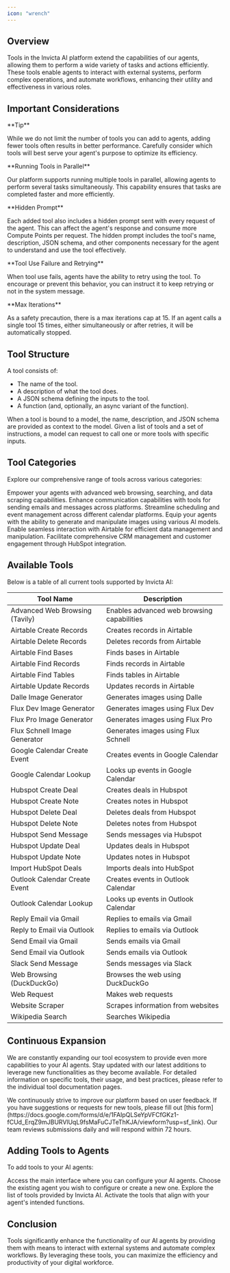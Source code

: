 ```yaml
---
icon: "wrench"
---
```


## Overview

Tools in the Invicta AI platform extend the capabilities of our agents, allowing them to perform a wide variety of tasks and actions efficiently. These tools enable agents to interact with external systems, perform complex operations, and automate workflows, enhancing their utility and effectiveness in various roles.

## Important Considerations

<Tip>
**Tip**

While we do not limit the number of tools you can add to agents, adding fewer
tools often results in better performance. Carefully consider which tools will
best serve your agent's purpose to optimize its efficiency.

</Tip>

<Note>
**Running Tools in Parallel**

Our platform supports running multiple tools in parallel, allowing agents to perform several tasks simultaneously. This capability ensures that tasks are completed faster and more efficiently.

</Note>

<Note>
**Hidden Prompt**

Each added tool also includes a hidden prompt sent with every request of the
agent. This can affect the agent's response and consume more Compute Points
per request. The hidden prompt includes the tool's name, description, JSON schema,
and other components necessary for the agent to understand and use the tool effectively.

</Note>

<Note>
  **Tool Use Failure and Retrying**

When tool use fails, agents have the ability to retry using the tool. To
encourage or prevent this behavior, you can instruct it to keep retrying or
not in the system message.

</Note>

<Warning>
**Max Iterations**

As a safety precaution, there is a max iterations cap at 15. If an agent calls
a single tool 15 times, either simultaneously or after retries, it will be
automatically stopped.

</Warning>

## Tool Structure

A tool consists of:

- The name of the tool.
- A description of what the tool does.
- A JSON schema defining the inputs to the tool.
- A function (and, optionally, an async variant of the function).

When a tool is bound to a model, the name, description, and JSON schema are provided as context to the model. Given a list of tools and a set of instructions, a model can request to call one or more tools with specific inputs.

## Tool Categories

Explore our comprehensive range of tools across various categories:

<CardGroup cols={2}>
  <Card title="Data and Web Tools" icon="globe" href="/tools/data-&-web-tools">
    Empower your agents with advanced web browsing, searching, and data scraping
    capabilities.
  </Card>
  <Card
    title="Email & Communication Tools"
    icon="envelope-open-text"
    href="/tools/email-&-communication-tools"
  >
    Enhance communication capabilities with tools for sending emails and
    messages across platforms.
  </Card>
  <Card title="Calendar Tools" icon="calendar" href="/tools/calendar-tools">
    Streamline scheduling and event management across different calendar
    platforms.
  </Card>
  <Card
    title="Image Generation Tools"
    icon="image"
    href="/tools/image-generation"
  >
    Equip your agents with the ability to generate and manipulate images using
    various AI models.
  </Card>
  <Card title="Airtable Tools" icon="database" href="/tools/airtable-tools">
    Enable seamless interaction with Airtable for efficient data management and
    manipulation.
  </Card>
  <Card title="HubSpot Tools" icon="briefcase" href="/tools/hubspot-tools">
    Facilitate comprehensive CRM management and customer engagement through
    HubSpot integration.
  </Card>
</CardGroup>

## Available Tools

Below is a table of all current tools supported by Invicta AI:

| Tool Name                      | Description                                |
| ------------------------------ | ------------------------------------------ |
| Advanced Web Browsing (Tavily) | Enables advanced web browsing capabilities |
| Airtable Create Records        | Creates records in Airtable                |
| Airtable Delete Records        | Deletes records from Airtable              |
| Airtable Find Bases            | Finds bases in Airtable                    |
| Airtable Find Records          | Finds records in Airtable                  |
| Airtable Find Tables           | Finds tables in Airtable                   |
| Airtable Update Records        | Updates records in Airtable                |
| Dalle Image Generator          | Generates images using Dalle               |
| Flux Dev Image Generator       | Generates images using Flux Dev            |
| Flux Pro Image Generator       | Generates images using Flux Pro            |
| Flux Schnell Image Generator   | Generates images using Flux Schnell        |
| Google Calendar Create Event   | Creates events in Google Calendar          |
| Google Calendar Lookup         | Looks up events in Google Calendar         |
| Hubspot Create Deal            | Creates deals in Hubspot                   |
| Hubspot Create Note            | Creates notes in Hubspot                   |
| Hubspot Delete Deal            | Deletes deals from Hubspot                 |
| Hubspot Delete Note            | Deletes notes from Hubspot                 |
| Hubspot Send Message           | Sends messages via Hubspot                 |
| Hubspot Update Deal            | Updates deals in Hubspot                   |
| Hubspot Update Note            | Updates notes in Hubspot                   |
| Import HubSpot Deals           | Imports deals into HubSpot                 |
| Outlook Calendar Create Event  | Creates events in Outlook Calendar         |
| Outlook Calendar Lookup        | Looks up events in Outlook Calendar        |
| Reply Email via Gmail          | Replies to emails via Gmail                |
| Reply to Email via Outlook     | Replies to emails via Outlook              |
| Send Email via Gmail           | Sends emails via Gmail                     |
| Send Email via Outlook         | Sends emails via Outlook                   |
| Slack Send Message             | Sends messages via Slack                   |
| Web Browsing (DuckDuckGo)      | Browses the web using DuckDuckGo           |
| Web Request                    | Makes web requests                         |
| Website Scraper                | Scrapes information from websites          |
| Wikipedia Search               | Searches Wikipedia                         |

## Continuous Expansion

We are constantly expanding our tool ecosystem to provide even more capabilities to your AI agents. Stay updated with our latest additions to leverage new functionalities as they become available. For detailed information on specific tools, their usage, and best practices, please refer to the individual tool documentation pages.

<Tip>
  We continuously strive to improve our platform based on user feedback. If you
  have suggestions or requests for new tools, please fill out [this
  form](https://docs.google.com/forms/d/e/1FAIpQLSeYpVFCfGKz1-fCUd_ErqZ9mJBURVlUqL9fsMaFuCJTeThKJA/viewform?usp=sf_link).
  Our team reviews submissions daily and will respond within 72 hours.
</Tip>

## Adding Tools to Agents

To add tools to your AI agents:

<Steps>
  <Step title="Navigate to the Agent Builder interface">
    Access the main interface where you can configure your AI agents.
  </Step>
  <Step title="Select or create an agent">
    Choose the existing agent you wish to configure or create a new one.
  </Step>
  <Step title="Browse available tools">
    Explore the list of tools provided by Invicta AI.
  </Step>
  <Step title="Enable selected tools">
    Activate the tools that align with your agent's intended functions.
  </Step>
</Steps>

## Conclusion

Tools significantly enhance the functionality of our AI agents by providing them with means to interact with external systems and automate complex workflows. By leveraging these tools, you can maximize the efficiency and productivity of your digital workforce.
